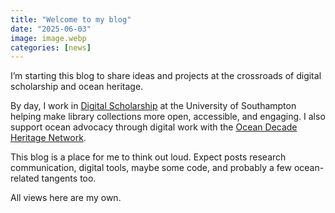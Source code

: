 ```yaml
---
title: "Welcome to my blog"
date: "2025-06-03"
image: image.webp
categories: [news]
---
```


I’m starting this blog to share ideas and projects at the crossroads of digital scholarship and ocean heritage.

By day, I work in [Digital Scholarship](https://library.soton.ac.uk/digital-scholarship) at the University of Southampton helping make library collections more open, accessible, and engaging. I also support ocean advocacy through digital work with the [Ocean Decade Heritage Network](https://oceandecadeheritage.org).

This blog is a place for me to think out loud. Expect posts  research communication, digital tools, maybe some code, and probably a few ocean-related tangents too.

All views here are my own.

